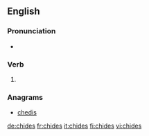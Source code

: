 ==English==

===Pronunciation===
* {{rhymes|aɪdz|lang=en}}

===Verb===
{{head|en|verb form}}

# {{en-third-person singular of|chide}}

===Anagrams===
* [[chedis#English|chedis]]

[[de:chides]]
[[fr:chides]]
[[it:chides]]
[[fi:chides]]
[[vi:chides]]
